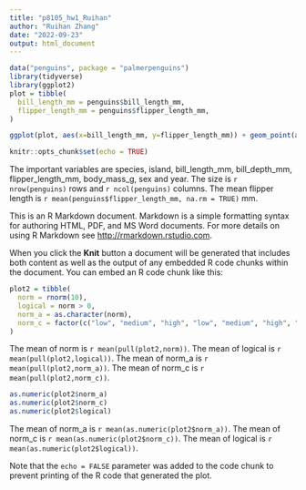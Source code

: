 ```yaml
---
title: "p8105_hw1_Ruihan"
author: "Ruihan Zhang"
date: "2022-09-23"
output: html_document
---
```


```r
data("penguins", package = "palmerpenguins")
library(tidyverse)
library(ggplot2)
plot = tibble(
  bill_length_mm = penguins$bill_length_mm,
  flipper_length_mm = penguins$flipper_length_mm,
)

ggplot(plot, aes(x=bill_length_mm, y=flipper_length_mm)) + geom_point(aes(color=penguins$species))

knitr::opts_chunk$set(echo = TRUE)
```
The important variables are species, island, bill_length_mm, bill_depth_mm, flipper_length_mm, body_mass_g, sex and year.
The size is `r nrow(penguins)` rows and `r ncol(penguins)` columns.
The mean flipper length is `r mean(penguins$flipper_length_mm, na.rm = TRUE)` mm.


This is an R Markdown document. Markdown is a simple formatting syntax for authoring HTML, PDF, and MS Word documents. For more details on using R Markdown see <http://rmarkdown.rstudio.com>.

When you click the **Knit** button a document will be generated that includes both content as well as the output of any embedded R code chunks within the document. You can embed an R code chunk like this:

```r
plot2 = tibble(
  norm = rnorm(10),
  logical = norm > 0,
  norm_a = as.character(norm),
  norm_c = factor(c("low", "medium", "high", "low", "medium", "high", "low", "medium", "high", "high"), levels = c("low", "medium", "high"))
)  

```
The mean of norm is `r mean(pull(plot2,norm))`.
The mean of logical is `r mean(pull(plot2,logical))`.
The mean of norm_a is `r mean(pull(plot2,norm_a))`.
The mean of norm_c is `r mean(pull(plot2,norm_c))`.
```r
as.numeric(plot2$norm_a)
as.numeric(plot2$norm_c)
as.numeric(plot2$logical)
```


The mean of norm_a is `r mean(as.numeric(plot2$norm_a))`.
The mean of norm_c is `r mean(as.numeric(plot2$norm_c))`.
The mean of logical is `r mean(as.numeric(plot2$logical))`.


Note that the `echo = FALSE` parameter was added to the code chunk to prevent printing of the R code that generated the plot.
